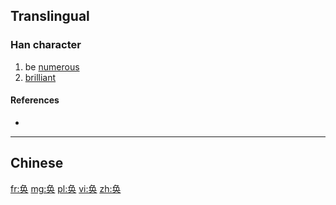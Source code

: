 {{also|奐}}
==Translingual==

===Han character===
{{Han char|rn=37|rad=大|as=04|sn=7|four=|canj=NBK,XNBK}}

# be [[numerous]]
# [[brilliant]]

====References====
* {{Han ref|kx=0250.161|hdz=10530.030|uh=5942|ud=22850}}

----
==Chinese==
{{zh-see|奐}}

[[fr:奂]]
[[mg:奂]]
[[pl:奂]]
[[vi:奂]]
[[zh:奂]]
